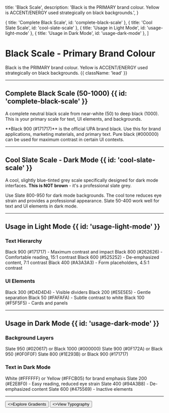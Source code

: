 
  title: 'Black Scale',
  description:
    'Black is the PRIMARY brand colour. Yellow is ACCENT/ENERGY used strategically on black backgrounds.',
}

  { title: 'Complete Black Scale', id: 'complete-black-scale' },
  { title: 'Cool Slate Scale', id: 'cool-slate-scale' },
  { title: 'Usage in Light Mode', id: 'usage-light-mode' },
  { title: 'Usage in Dark Mode', id: 'usage-dark-mode' },
]

# Black Scale - Primary Brand Colour

Black is the PRIMARY brand colour. Yellow is ACCENT/ENERGY used strategically on black backgrounds. {{ className: 'lead' }}

---

## Complete Black Scale (50-1000) {{ id: 'complete-black-scale' }}

A complete neutral black scale from near-white (50) to deep black (1000). This is your primary scale for text, UI elements, and backgrounds.

<div className="not-prose mt-6">
  <ColorScale
    colors={[
      { name: 'Black 50', hex: '#FAFAFA', description: 'Lightest grey' },
      { name: 'Black 100', hex: '#F5F5F5' },
      { name: 'Black 200', hex: '#E5E5E5' },
      { name: 'Black 300', hex: '#D4D4D4' },
      { name: 'Black 400', hex: '#A3A3A3' },
      { name: 'Black 500', hex: '#737373' },
      { name: 'Black 600', hex: '#525252' },
      { name: 'Black 700', hex: '#404040' },
      { name: 'Black 800', hex: '#262626' },
      { name: 'Black 900', hex: '#171717', description: 'Brand black' },
      { name: 'Black 950', hex: '#0F0F0F' },
      { name: 'Black 1000', hex: '#000000', description: 'Pure black' },
    ]}
    columns={4}
  />
</div>

<Note>
  **Black 900 (#171717)** is the official UPA brand black. Use this for brand applications, marketing materials, and primary text. Pure black (#000000) can be used for maximum contrast in certain UI contexts.
</Note>

---

## Cool Slate Scale - Dark Mode {{ id: 'cool-slate-scale' }}

A cool, slightly blue-tinted grey scale specifically designed for dark mode interfaces. **This is NOT brown** - it's a professional slate grey.

<div className="not-prose mt-6">
  <ColorScale
    colors={[
      { name: 'Slate 50', hex: '#F8FAFC' },
      { name: 'Slate 100', hex: '#F1F5F9' },
      { name: 'Slate 200', hex: '#E2E8F0' },
      { name: 'Slate 300', hex: '#CBD5E1' },
      { name: 'Slate 400', hex: '#94A3B8' },
      { name: 'Slate 500', hex: '#64748B' },
      { name: 'Slate 600', hex: '#475569' },
      { name: 'Slate 700', hex: '#334155' },
      { name: 'Slate 800', hex: '#1E293B', description: 'Dark mode BG' },
      { name: 'Slate 900', hex: '#0F172A' },
      { name: 'Slate 950', hex: '#020617', description: 'Darkest slate' },
    ]}
    columns={4}
  />
</div>

<Note>
  Use Slate 800-950 for dark mode backgrounds. The cool tone reduces eye strain and provides a professional appearance. Slate 50-400 work well for text and UI elements in dark mode.
</Note>

---

## Usage in Light Mode {{ id: 'usage-light-mode' }}

### Text Hierarchy

<Properties>
  <Property name="Headings">
    Black 900 (#171717) - Maximum contrast and impact
  </Property>
  <Property name="Body Text">
    Black 800 (#262626) - Comfortable reading, 15:1 contrast
  </Property>
  <Property name="Secondary Text">
    Black 600 (#525252) - De-emphasized content, 7:1 contrast
  </Property>
  <Property name="Placeholder Text">
    Black 400 (#A3A3A3) - Form placeholders, 4.5:1 contrast
  </Property>
</Properties>

### UI Elements

<Properties>
  <Property name="Borders (Strong)">
    Black 300 (#D4D4D4) - Visible dividers
  </Property>
  <Property name="Borders (Subtle)">
    Black 200 (#E5E5E5) - Gentle separation
  </Property>
  <Property name="Backgrounds (Light)">
    Black 50 (#FAFAFA) - Subtle contrast to white
  </Property>
  <Property name="Backgrounds (Medium)">
    Black 100 (#F5F5F5) - Cards and panels
  </Property>
</Properties>

---

## Usage in Dark Mode {{ id: 'usage-dark-mode' }}

### Background Layers

<Properties>
  <Property name="Base Background">
    Slate 950 (#020617) or Black 1000 (#000000)
  </Property>
  <Property name="Elevated Cards">
    Slate 900 (#0F172A) or Black 950 (#0F0F0F)
  </Property>
  <Property name="Raised Elements">
    Slate 800 (#1E293B) or Black 900 (#171717)
  </Property>
</Properties>

### Text in Dark Mode

<Properties>
  <Property name="Headings">
    White (#FFFFFF) or Yellow (#FFCB05) for brand emphasis
  </Property>
  <Property name="Body Text">
    Slate 200 (#E2E8F0) - Easy reading, reduced eye strain
  </Property>
  <Property name="Secondary Text">
    Slate 400 (#94A3B8) - De-emphasized content
  </Property>
  <Property name="Disabled Text">
    Slate 600 (#475569) - Inactive elements
  </Property>
</Properties>

---

<div className="not-prose mt-12 flex gap-3">
  <Button href="/gradients" arrow="right">
    <>Explore Gradients</>
  </Button>
  <Button href="/typography" variant="outline">
    <>View Typography</>
  </Button>
</div>
